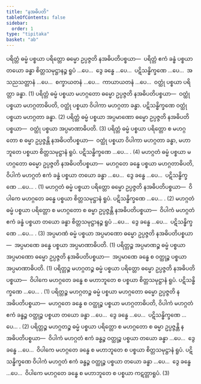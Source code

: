 ```yaml
---
title: "နအဓိပတိ"
tableOfContents: false
sidebar:
  order: 1
type: "tipitaka"
basket: "ab"
---
```



<DynamicBreadcrumb />

<Division number="35">

<Paragraph number="1976">
ပရိတ္တံ ဓမ္မံ ပစ္စယာ ပရိတ္တော ဓမ္မော ဥပ္ပဇ္ဇတိ နအဓိပတိပစ္စယာ—  ပရိတ္တံ ဧကံ ခန္ဓံ ပစ္စယာ တယော ခန္ဓာ စိတ္တသမုဋ္ဌာနဉ္စ ရူပံ …ပေ…  ဒွေ ခန္ဓေ …ပေ…  ပဋိသန္ဓိက္ခဏေ …ပေ…  အသညသတ္တာနံ …ပေ…  စက္ခာယတနံ …ပေ…  ကာယာယတနံ …ပေ…  ဝတ္ထုံ ပစ္စယာ ပရိတ္တာ ခန္ဓာ. (1)
</Paragraph>

<Paragraph number="1977">
ပရိတ္တံ ဓမ္မံ ပစ္စယာ မဟဂ္ဂတော ဓမ္မော ဥပ္ပဇ္ဇတိ နအဓိပတိပစ္စယာ—  ဝတ္ထုံ ပစ္စယာ မဟဂ္ဂတာဓိပတိ, ဝတ္ထုံ ပစ္စယာ ဝိပါကာ မဟဂ္ဂတာ ခန္ဓာ. ပဋိသန္ဓိက္ခဏေ ဝတ္ထုံ ပစ္စယာ မဟဂ္ဂတာ ခန္ဓာ. (2)
</Paragraph>

<Paragraph number="1978">
ပရိတ္တံ ဓမ္မံ ပစ္စယာ အပ္ပမာဏော ဓမ္မော ဥပ္ပဇ္ဇတိ နအဓိပတိပစ္စယာ—  ဝတ္ထုံ ပစ္စယာ အပ္ပမာဏာဓိပတိ. (3)
</Paragraph>

<Paragraph number="1979">
ပရိတ္တံ ဓမ္မံ ပစ္စယာ ပရိတ္တော စ မဟဂ္ဂတော စ ဓမ္မာ ဥပ္ပဇ္ဇန္တိ နအဓိပတိပစ္စယာ—  ဝတ္ထုံ ပစ္စယာ ဝိပါကာ မဟဂ္ဂတာ ခန္ဓာ, မဟာဘူတေ ပစ္စယာ စိတ္တသမုဋ္ဌာနံ ရူပံ. ပဋိသန္ဓိက္ခဏေ …ပေ… . (4)
</Paragraph>

</Division>
<Division number="36">

<Paragraph number="1980">
မဟဂ္ဂတံ ဓမ္မံ ပစ္စယာ မဟဂ္ဂတော ဓမ္မော ဥပ္ပဇ္ဇတိ နအဓိပတိပစ္စယာ—  မဟဂ္ဂတေ ခန္ဓေ ပစ္စယာ မဟဂ္ဂတာဓိပတိ, ဝိပါကံ မဟဂ္ဂတံ ဧကံ ခန္ဓံ ပစ္စယာ တယော ခန္ဓာ …ပေ…  ဒွေ ခန္ဓေ …ပေ…  ပဋိသန္ဓိက္ခဏေ …ပေ… . (1)
</Paragraph>

<Paragraph number="1981">
မဟဂ္ဂတံ ဓမ္မံ ပစ္စယာ ပရိတ္တော ဓမ္မော ဥပ္ပဇ္ဇတိ နအဓိပတိပစ္စယာ—  ဝိပါကေ မဟဂ္ဂတေ ခန္ဓေ ပစ္စယာ စိတ္တသမုဋ္ဌာနံ ရူပံ. ပဋိသန္ဓိက္ခဏေ …ပေ… . (2)
</Paragraph>

<Paragraph number="1982">
မဟဂ္ဂတံ ဓမ္မံ ပစ္စယာ ပရိတ္တော စ မဟဂ္ဂတော စ ဓမ္မာ ဥပ္ပဇ္ဇန္တိ နအဓိပတိပစ္စယာ—  ဝိပါကံ မဟဂ္ဂတံ ဧကံ ခန္ဓံ ပစ္စယာ တယော ခန္ဓာ စိတ္တသမုဋ္ဌာနဉ္စ ရူပံ …ပေ…  ဒွေ ခန္ဓေ …ပေ…  ပဋိသန္ဓိက္ခဏေ …ပေ… . (3)
</Paragraph>

<Paragraph number="1983">
အပ္ပမာဏံ ဓမ္မံ ပစ္စယာ အပ္ပမာဏော ဓမ္မော ဥပ္ပဇ္ဇတိ နအဓိပတိပစ္စယာ—  အပ္ပမာဏေ ခန္ဓေ ပစ္စယာ အပ္ပမာဏာဓိပတိ. (1)
</Paragraph>

</Division>
<Division number="37">

<Paragraph number="1984">
ပရိတ္တဉ္စ အပ္ပမာဏဉ္စ ဓမ္မံ ပစ္စယာ အပ္ပမာဏော ဓမ္မော ဥပ္ပဇ္ဇတိ နအဓိပတိပစ္စယာ—  အပ္ပမာဏေ ခန္ဓေ စ ဝတ္ထုဉ္စ ပစ္စယာ အပ္ပမာဏာဓိပတိ. (1)
</Paragraph>

<Paragraph number="1985">
ပရိတ္တဉ္စ မဟဂ္ဂတဉ္စ ဓမ္မံ ပစ္စယာ ပရိတ္တော ဓမ္မော ဥပ္ပဇ္ဇတိ နအဓိပတိပစ္စယာ—  ဝိပါကေ မဟဂ္ဂတေ ခန္ဓေ စ မဟာဘူတေ စ ပစ္စယာ စိတ္တသမုဋ္ဌာနံ ရူပံ. ပဋိသန္ဓိက္ခဏေ …ပေ… . (1)
</Paragraph>

<Paragraph number="1986">
ပရိတ္တဉ္စ မဟဂ္ဂတဉ္စ ဓမ္မံ ပစ္စယာ မဟဂ္ဂတော ဓမ္မော ဥပ္ပဇ္ဇတိ နအဓိပတိပစ္စယာ—  မဟဂ္ဂတေ ခန္ဓေ စ ဝတ္ထုဉ္စ ပစ္စယာ မဟဂ္ဂတာဓိပတိ, ဝိပါကံ မဟဂ္ဂတံ ဧကံ ခန္ဓဉ္စ ဝတ္ထုဉ္စ ပစ္စယာ တယော ခန္ဓာ …ပေ…  ဒွေ ခန္ဓေ …ပေ…  ပဋိသန္ဓိက္ခဏေ …ပေ… . (2)
</Paragraph>

<Paragraph number="1987">
ပရိတ္တဉ္စ မဟဂ္ဂတဉ္စ ဓမ္မံ ပစ္စယာ ပရိတ္တော စ မဟဂ္ဂတော စ ဓမ္မာ ဥပ္ပဇ္ဇန္တိ နအဓိပတိပစ္စယာ—  ဝိပါကံ မဟဂ္ဂတံ ဧကံ ခန္ဓဉ္စ ဝတ္ထုဉ္စ ပစ္စယာ တယော ခန္ဓာ …ပေ…  ဒွေ ခန္ဓေ …ပေ…  ဝိပါကေ မဟဂ္ဂတေ ခန္ဓေ စ မဟာဘူတေ စ ပစ္စယာ စိတ္တသမုဋ္ဌာနံ ရူပံ. ပဋိသန္ဓိက္ခဏေ ဝိပါကံ မဟဂ္ဂတံ ဧကံ ခန္ဓဉ္စ ဝတ္ထုဉ္စ ပစ္စယာ တယော ခန္ဓာ …ပေ…  ဒွေ ခန္ဓေ …ပေ…  ဝိပါကေ မဟဂ္ဂတေ ခန္ဓေ စ မဟာဘူတေ စ ပစ္စယာ ကဋတ္တာရူပံ. (3)
</Paragraph>
</Division>